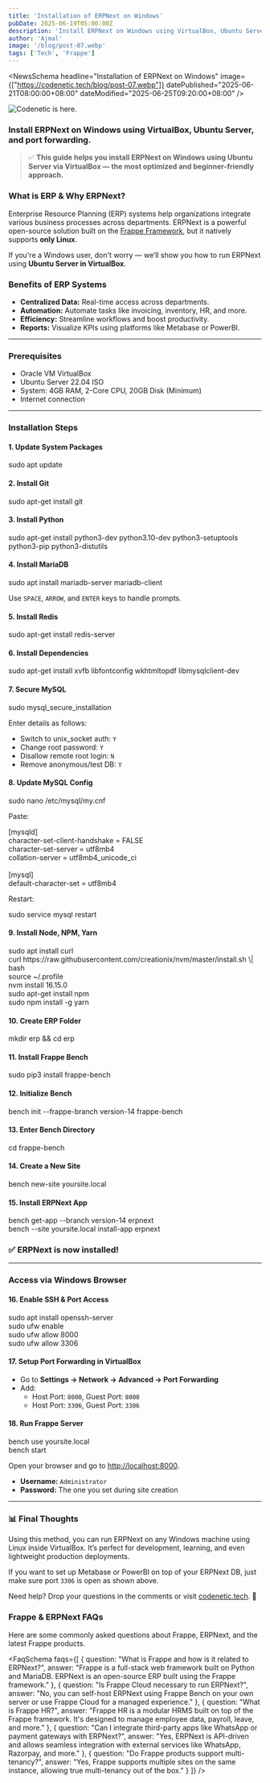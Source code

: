 ```yaml
---
title: 'Installation of ERPNext on Windows'
pubDate: 2025-06-19T05:00:00Z
description: 'Install ERPNext on Windows using VirtualBox, Ubuntu Server, and port forwarding.'
author: 'Ajmal'
image: '/blog/post-07.webp'
tags: ['Tech', 'Frappe']
---
```


<NewsSchema
  headline="Installation of ERPNext on Windows"
  image={["https://codenetic.tech/blog/post-07.webp"]}
  datePublished="2025-06-21T08:00:00+08:00"
  dateModified="2025-06-25T09:20:00+08:00"
/>

![Codenetic is here.](/blog/post-07.webp)

### Install ERPNext on Windows using VirtualBox, Ubuntu Server, and port forwarding.

> ✅ **This guide helps you install ERPNext on Windows using Ubuntu Server via VirtualBox — the most optimized and beginner-friendly approach.**

### What is ERP & Why ERPNext?

Enterprise Resource Planning (ERP) systems help organizations integrate various business processes across departments. ERPNext is a powerful open-source solution built on the [Frappe Framework](https://frappeframework.com/), but it natively supports **only Linux**.

If you're a Windows user, don't worry — we’ll show you how to run ERPNext using **Ubuntu Server in VirtualBox**.

### Benefits of ERP Systems

- **Centralized Data:** Real-time access across departments.
- **Automation:** Automate tasks like invoicing, inventory, HR, and more.
- **Efficiency:** Streamline workflows and boost productivity.
- **Reports:** Visualize KPIs using platforms like Metabase or PowerBI.

---

### Prerequisites

- Oracle VM VirtualBox
- Ubuntu Server 22.04 ISO
- System: 4GB RAM, 2-Core CPU, 20GB Disk (Minimum)
- Internet connection

---

### Installation Steps

#### 1. Update System Packages

<div class="bg-zinc-900 text-white p-4 rounded-lg my-4">
  sudo apt update
</div>

#### 2. Install Git

<div class="bg-zinc-900 text-white p-4 rounded-lg my-4">
  sudo apt-get install git
</div>

#### 3. Install Python

<div class="bg-zinc-900 text-white p-4 rounded-lg my-4">
  sudo apt-get install python3-dev python3.10-dev python3-setuptools python3-pip python3-distutils
</div>

#### 4. Install MariaDB

<div class="bg-zinc-900 text-white p-4 rounded-lg my-4">
  sudo apt install mariadb-server mariadb-client
</div>

<p>Use <code>SPACE</code>, <code>ARROW</code>, and <code>ENTER</code> keys to handle prompts.</p>

#### 5. Install Redis

<div class="bg-zinc-900 text-white p-4 rounded-lg my-4">
  sudo apt-get install redis-server
</div>

#### 6. Install Dependencies

<div class="bg-zinc-900 text-white p-4 rounded-lg my-4">
  sudo apt-get install xvfb libfontconfig wkhtmltopdf libmysqlclient-dev
</div>

#### 7. Secure MySQL

<div class="bg-zinc-900 text-white p-4 rounded-lg my-4">
  sudo mysql_secure_installation
</div>

<p>Enter details as follows:</p>

- Switch to unix_socket auth: <code>Y</code>  
- Change root password: <code>Y</code>  
- Disallow remote root login: <code>N</code>  
- Remove anonymous/test DB: <code>Y</code>

#### 8. Update MySQL Config

<div class="bg-zinc-900 text-white p-4 rounded-lg my-4">
  sudo nano /etc/mysql/my.cnf
</div>

Paste:

<div class="bg-zinc-900 text-white p-4 rounded-lg my-4">
  [mysqld]<br/>
  character-set-client-handshake = FALSE<br/>
  character-set-server = utf8mb4<br/>
  collation-server = utf8mb4_unicode_ci<br/><br/>
  [mysql]<br/>
  default-character-set = utf8mb4
</div>

Restart:

<div class="bg-zinc-900 text-white p-4 rounded-lg my-4">
  sudo service mysql restart
</div>

#### 9. Install Node, NPM, Yarn

<div class="bg-zinc-900 text-white p-4 rounded-lg my-4">
  sudo apt install curl
</div>

<div class="bg-zinc-900 text-white p-4 rounded-lg my-4">
  curl https://raw.githubusercontent.com/creationix/nvm/master/install.sh \| bash
</div>

<div class="bg-zinc-900 text-white p-4 rounded-lg my-4">
  source ~/.profile
</div>

<div class="bg-zinc-900 text-white p-4 rounded-lg my-4">
  nvm install 16.15.0
</div>

<div class="bg-zinc-900 text-white p-4 rounded-lg my-4">
  sudo apt-get install npm
</div>

<div class="bg-zinc-900 text-white p-4 rounded-lg my-4">
  sudo npm install -g yarn
</div>

#### 10. Create ERP Folder

<div class="bg-zinc-900 text-white p-4 rounded-lg my-4">
  mkdir erp && cd erp
</div>

#### 11. Install Frappe Bench

<div class="bg-zinc-900 text-white p-4 rounded-lg my-4">
  sudo pip3 install frappe-bench
</div>

#### 12. Initialize Bench

<div class="bg-zinc-900 text-white p-4 rounded-lg my-4">
  bench init --frappe-branch version-14 frappe-bench
</div>

#### 13. Enter Bench Directory

<div class="bg-zinc-900 text-white p-4 rounded-lg my-4">
  cd frappe-bench
</div>

#### 14. Create a New Site

<div class="bg-zinc-900 text-white p-4 rounded-lg my-4">
  bench new-site yoursite.local
</div>

#### 15. Install ERPNext App

<div class="bg-zinc-900 text-white p-4 rounded-lg my-4">
  bench get-app --branch version-14 erpnext
</div>

<div class="bg-zinc-900 text-white p-4 rounded-lg my-4">
  bench --site yoursite.local install-app erpnext
</div>

### ✅ ERPNext is now installed!

---

### Access via Windows Browser

#### 16. Enable SSH & Port Access

<div class="bg-zinc-900 text-white p-4 rounded-lg my-4">
  sudo apt install openssh-server
</div>

<div class="bg-zinc-900 text-white p-4 rounded-lg my-4">
  sudo ufw enable
</div>

<div class="bg-zinc-900 text-white p-4 rounded-lg my-4">
  sudo ufw allow 8000
</div>

<div class="bg-zinc-900 text-white p-4 rounded-lg my-4">
  sudo ufw allow 3306
</div>

#### 17. Setup Port Forwarding in VirtualBox

- Go to **Settings → Network → Advanced → Port Forwarding**
- Add:
  - Host Port: <code>8000</code>, Guest Port: <code>8000</code>  
  - Host Port: <code>3306</code>, Guest Port: <code>3306</code>

#### 18. Run Frappe Server

<div class="bg-zinc-900 text-white p-4 rounded-lg my-4">
  bench use yoursite.local
</div>

<div class="bg-zinc-900 text-white p-4 rounded-lg my-4">
  bench start
</div>


Open your browser and go to [http://localhost:8000](http://localhost:8000).

- **Username:** `Administrator`
- **Password:** The one you set during site creation

---

### 📊 Final Thoughts

Using this method, you can run ERPNext on any Windows machine using Linux inside VirtualBox. It’s perfect for development, learning, and even lightweight production deployments.

If you want to set up Metabase or PowerBI on top of your ERPNext DB, just make sure port `3306` is open as shown above.

Need help? Drop your questions in the comments or visit [codenetic.tech](https://codenetic.tech). 🚀

### Frappe & ERPNext FAQs

Here are some commonly asked questions about Frappe, ERPNext, and the latest Frappe products.

<FaqSchema
  faqs={[
    {
      question: "What is Frappe and how is it related to ERPNext?",
      answer: "Frappe is a full-stack web framework built on Python and MariaDB. ERPNext is an open-source ERP built using the Frappe framework."
    },
    {
      question: "Is Frappe Cloud necessary to run ERPNext?",
      answer: "No, you can self-host ERPNext using Frappe Bench on your own server or use Frappe Cloud for a managed experience."
    },
    {
      question: "What is Frappe HR?",
      answer: "Frappe HR is a modular HRMS built on top of the Frappe framework. It's designed to manage employee data, payroll, leave, and more."
    },
    {
      question: "Can I integrate third-party apps like WhatsApp or payment gateways with ERPNext?",
      answer: "Yes, ERPNext is API-driven and allows seamless integration with external services like WhatsApp, Razorpay, and more."
    },
    {
      question: "Do Frappe products support multi-tenancy?",
      answer: "Yes, Frappe supports multiple sites on the same instance, allowing true multi-tenancy out of the box."
    }
  ]}
/>
